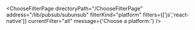 


<ChooseFilterPage
    directoryPath="/ChooseFilterPage"
    address="/lib/pubsub/subunsub"
    filterKind="platform"
    filters={['js','react-native']}
    currentFilter="all"
    message={'Choose a platform:'}
/>
